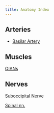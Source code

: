 ```yaml
---
title: Anatomy Index
---
```


## Arteries 
- [Basilar Artery]({{< var ref-basilar-artery.path >}})

## Muscles
[OIANs]({{< var ref-oians.path >}})

## Nerves
[Suboccipital Nerve]({{< var ref-suboccipital-nerve.path >}})

[Spinal nn.]({{< var ref-spinal-nerves.path >}})